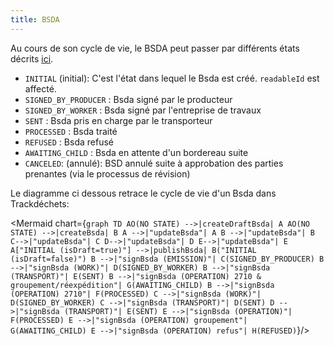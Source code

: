 ```yaml
---
title: BSDA
---
```



Au cours de son cycle de vie, le BSDA peut passer par différents états décrits [ici](../api-reference/bsdasri/enums#bsdasristatus).


- `INITIAL` (initial): C'est l'état dans lequel le Bsda est créé. `readableId` est affecté.
- `SIGNED_BY_PRODUCER` : Bsda signé par le producteur
- `SIGNED_BY_WORKER` : Bsda signé par l'entreprise de travaux
- `SENT` : Bsda pris en charge par le transporteur
- `PROCESSED` : Bsda traité
- `REFUSED` : Bsda refusé
- `AWAITING_CHILD` : Bsda en attente d'un bordereau suite
- `CANCELED`: (annulé): BSD annulé suite à approbation des parties prenantes (via le processus de révision)


Le diagramme ci dessous retrace le cycle de vie d'un Bsda dans Trackdéchets:

<Mermaid chart={`
graph TD
AO(NO STATE) -->|createDraftBsda| A
AO(NO STATE) -->|createBsda| B
A -->|"updateBsda"| A
B -->|"updateBsda"| B
C-->|"updateBsda"| C
D-->|"updateBsda"| D
E-->|"updateBsda"| E
A["INITIAL (isDraft=true)"] -->|publishBsda| B("INITIAL (isDraft=false)")
B -->|"signBsda (EMISSION)"| C(SIGNED_BY_PRODUCER)
B -->|"signBsda (WORK)"| D(SIGNED_BY_WORKER)
B -->|"signBsda (TRANSPORT)"| E(SENT)
B -->|"signBsda (OPERATION) 2710 & groupement/réexpédition"| G(AWAITING_CHILD)
B -->|"signBsda (OPERATION) 2710"| F(PROCESSED)
C -->|"signBsda (WORK)"| D(SIGNED_BY_WORKER)
C -->|"signBsda (TRANSPORT)"| D(SENT)
D -->|"signBsda (TRANSPORT)"| E(SENT)
E -->|"signBsda (OPERATION)"| F(PROCESSED)
E -->|"signBsda (OPERATION) groupement"| G(AWAITING_CHILD)
E -->|"signBsda (OPERATION) refus"| H(REFUSED)
`}/>
